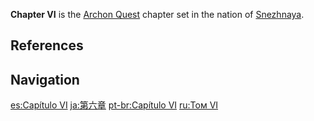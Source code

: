 {{Upcoming}}
{{Chapter Infobox
|chapterName     = Everwinter Without Mercy
|image           = Element Cryo.png
|type            = Archon
|prev            = Chapter V
|next            = Chapter ??
}}
'''Chapter VI''' is the [[Archon Quest]] chapter set in the nation of [[Snezhnaya]].

{{Quote|She is a god with no love left for her people, nor do they have any left for her. Her followers hope only to be on her side when the day of her rebellion against the divine comes at last.|[[Dainsleif]]|[[Teyvat Chapter Storyline Preview: Travail|Teyvat Chapter Storyline Preview]]<ref>YouTube: [https://youtu.be/TAlKhARUcoY Teyvat Chapter Storyline Preview]</ref>}}
<!--
==List of Acts==
* Act I - [[]]
** Requirements: {{Quest||requirements=1}}.

==Summary==
===Act I - ???===
{{Main|???}}
{{Description|}}
{{Transclude|???|Summary}}

==Characters==
{{Character Appearances|type=Chapter}}

==Total Rewards==
{{Quest Rewards List}}

==Gallery==
<gallery>
</gallery>

==Other Languages==
{{Other Languages|default_hidden=1
|en      = Chapter VI
|zhs     = 
|zhs_rm  = 
|zht     = 
|zht_rm  = 
|ja      = 
|ja_rm   = 
|ko      = 
|ko_rm   = 
|es      = 
|fr      = 
|ru      = 
|th      = 
|th_rm   = 
|vi      = 
|de      = 
|id      = 
|pt      = 
|tr      = 
|it      = 
}}

==Change History==
{{Change History|}}
-->
==References==
{{Reflist}}

==Navigation==
{{Archon Quest Navbox|Chapter VI}}

[[es:Capítulo VI]]
[[ja:第六章]]
[[pt-br:Capítulo VI]]
[[ru:Том VI]]